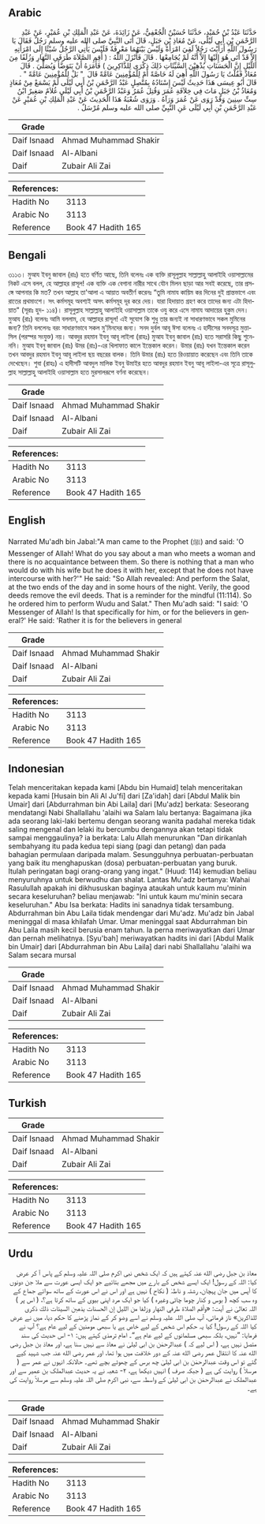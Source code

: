 ## Arabic


<div dir="rtl" lang="ar" style={{fontSize:'larger',backgroundColor:'#f8f9fa',padding:20}}>
حَدَّثَنَا عَبْدُ بْنُ حُمَيْدٍ، حَدَّثَنَا حُسَيْنٌ الْجُعْفِيُّ، عَنْ زَائِدَةَ، عَنْ عَبْدِ الْمَلِكِ بْنِ عُمَيْرٍ، عَنْ عَبْدِ الرَّحْمَنِ بْنِ أَبِي لَيْلَى، عَنْ مُعَاذِ بْنِ جَبَلٍ، قَالَ أَتَى النَّبِيَّ صلى الله عليه وسلم رَجُلٌ فَقَالَ يَا رَسُولَ اللَّهِ أَرَأَيْتَ رَجُلاً لَقِيَ امْرَأَةً وَلَيْسَ بَيْنَهُمَا مَعْرِفَةٌ فَلَيْسَ يَأْتِي الرَّجُلُ شَيْئًا إِلَى امْرَأَتِهِ إِلاَّ قَدْ أَتَى هُوَ إِلَيْهَا إِلاَّ أَنَّهُ لَمْ يُجَامِعْهَا ‏.‏ قَالَ فَأَنْزَلَ اللَّهُ ‏:‏ ‏(‏ أَقِمِ الصَّلاَةَ طَرَفَىِ النَّهَارِ وَزُلَفًا مِنَ اللَّيْلِ إِنَّ الْحَسَنَاتِ يُذْهِبْنَ السَّيِّئَاتِ ذَلِكَ ذِكْرَى لِلذَّاكِرِينَ ‏)‏ فَأَمَرَهُ أَنْ يَتَوَضَّأَ وَيُصَلِّيَ ‏.‏ قَالَ مُعَاذٌ فَقُلْتُ يَا رَسُولَ اللَّهِ أَهِيَ لَهُ خَاصَّةً أَمْ لِلْمُؤْمِنِينَ عَامَّةً قَالَ ‏ "‏ بَلْ لِلْمُؤْمِنِينَ عَامَّةً ‏"‏ ‏.‏ قَالَ أَبُو عِيسَى هَذَا حَدِيثٌ لَيْسَ إِسْنَادُهُ بِمُتَّصِلٍ عَبْدُ الرَّحْمَنِ بْنُ أَبِي لَيْلَى لَمْ يَسْمَعْ مِنْ مُعَاذٍ وَمُعَاذُ بْنُ جَبَلٍ مَاتَ فِي خِلاَفَةِ عُمَرَ وَقُتِلَ عُمَرُ وَعَبْدُ الرَّحْمَنِ بْنُ أَبِي لَيْلَى غُلاَمٌ صَغِيرٌ ابْنُ سِتِّ سِنِينَ وَقَدْ رَوَى عَنْ عُمَرَ وَرَآهُ ‏.‏ وَرَوَى شُعْبَةُ هَذَا الْحَدِيثَ عَنْ عَبْدِ الْمَلِكِ بْنِ عُمَيْرٍ عَنْ عَبْدِ الرَّحْمَنِ بْنِ أَبِي لَيْلَى عَنِ النَّبِيِّ صلى الله عليه وسلم مُرْسَلٌ ‏.‏
</div>
<div style={{backgroundColor:'#f8f9fa',padding:20, marginBottom: 10}}><table> <thead> <tr> <th>Grade</th> <th></th> </tr> </thead> <tbody> <tr><td>Daif Isnaad</td><td>Ahmad Muhammad Shakir</td></tr><tr><td>Daif Isnaad</td><td>Al-Albani</td></tr><tr><td>Daif</td><td>Zubair Ali Zai</td></tr></tbody></table><table> <thead> <tr> <th>References:</th> <th></th> </tr> </thead> <tbody><tr><td>Hadith No</td><td>3113</td></tr><tr><td>Arabic No</td><td>3113</td></tr><tr><td>Reference</td><td>Book 47 Hadith 165</td></tr></tbody></table></div>

## Bengali


<div dir="ltr" lang="bn" style={{fontSize:'larger',backgroundColor:'#f8f9fa',padding:20}}>
৩১১৩। মুআয ইবনু জাবাল (রাঃ) হতে বর্ণিত আছে, তিনি বলেনঃ এক ব্যক্তি রাসূলুল্লাহ সাল্লাল্লাহু আলাইহি ওয়াসাল্লামের নিকট এসে বলল, হে আল্লাহর রাসূল! এক ব্যক্তি এক বেগানা নারীর সাথে যৌন মিলন ছাড়া আর সবই করেছে, তার প্রসঙ্গে আপনার কি মত? তখন আল্লাহ তা'আলা এ আয়াত অবতীর্ণ করেনঃ “তুমি নামায কায়িম কর দিনের দুই প্রান্তভাগে এবং রাতের প্রথমাংশে। সৎ কর্মসমূহ অবশ্যই অসৎ কর্মসমূহ দূর করে দেয়। যারা হিদায়াত গ্রহণ করে তাদের জন্য এটা হিদায়াত" (সূরাঃ হুদ- ১১৪)। রাসূলুল্লাহ সাল্লাল্লাহু আলাইহি ওয়াসাল্লাম তাকে ওযু করে এসে নামায আদায়ের হুকুম দেন। মুআয (রাঃ) বলেনঃ আমি বললাম, হে আল্লাহর রাসূল! এই সুযোগ কি শুধু তার জন্যই না সাধারণভাবে সকল মুমিনের জন্য? তিনি বললেনঃ বরং সাধারণভাবে সকল মু'মিনদের জন্য। সনদ দুর্বল আবূ ঈসা বলেনঃ এ হাদীসের সনদসূত্র মুত্তাসিল (পরস্পর সংযুক্ত) নয়। আবদুর রহমান ইবনু আবূ লাইলা (রাহঃ) মুআয ইবনু জাবাল (রাঃ) হতে সরাসরি কিছু শুনেননি। মুআয ইবনু জাবাল (রাঃ) উমর (রাঃ)-এর খিলাফাত কালে ইন্তেকাল করেন। উমার (রাঃ) যখন ইন্তেকাল করেন তখন আবদুর রহমান ইবনু আবূ লাইলা ছয় বছরের বালক। তিনি উমার (রাঃ) হতে রিওয়ায়াত করেছেন এবং তিনি তাকে দেখেছেন। শুবা (রাহঃ) এ হাদীসটি আবদুল মালিক ইবনু উমাইর হতে আবদুর রহমান ইবনু আবূ লাইলা-এর সূত্রে রাসূলুল্লাহ সাল্লাল্লাহু আলাইহি ওয়াসাল্লাম হতে মুরসালরূপে বর্ণনা করেছেন।
</div>
<div style={{backgroundColor:'#f8f9fa',padding:20, marginBottom: 10}}><table> <thead> <tr> <th>Grade</th> <th></th> </tr> </thead> <tbody> <tr><td>Daif Isnaad</td><td>Ahmad Muhammad Shakir</td></tr><tr><td>Daif Isnaad</td><td>Al-Albani</td></tr><tr><td>Daif</td><td>Zubair Ali Zai</td></tr></tbody></table><table> <thead> <tr> <th>References:</th> <th></th> </tr> </thead> <tbody><tr><td>Hadith No</td><td>3113</td></tr><tr><td>Arabic No</td><td>3113</td></tr><tr><td>Reference</td><td>Book 47 Hadith 165</td></tr></tbody></table></div>

## English


<div dir="ltr" lang="en" style={{fontSize:'larger',backgroundColor:'#f8f9fa',padding:20}}>
Narrated Mu'adh bin Jabal:"A man came to the Prophet (ﷺ) and said: 'O Messenger of Allah! What do you say about a man who meets a woman and there is no acquaintance between them. So there is nothing that a man who would do with his wife but he does it with her, except that he does not have intercourse with her?'" He said: "So Allah revealed: And perform the Salat, at the two ends of the day and in some hours of the night. Verily, the good deeds remove the evil deeds. That is a reminder for the mindful (11:114). So he ordered him to perform Wudu and Salat." Then Mu'adh said: "I said: 'O Messenger of Allah! Is that specifically for him, or for the believers in general?' He said: 'Rather it is for the believers in general
</div>
<div style={{backgroundColor:'#f8f9fa',padding:20, marginBottom: 10}}><table> <thead> <tr> <th>Grade</th> <th></th> </tr> </thead> <tbody> <tr><td>Daif Isnaad</td><td>Ahmad Muhammad Shakir</td></tr><tr><td>Daif Isnaad</td><td>Al-Albani</td></tr><tr><td>Daif</td><td>Zubair Ali Zai</td></tr></tbody></table><table> <thead> <tr> <th>References:</th> <th></th> </tr> </thead> <tbody><tr><td>Hadith No</td><td>3113</td></tr><tr><td>Arabic No</td><td>3113</td></tr><tr><td>Reference</td><td>Book 47 Hadith 165</td></tr></tbody></table></div>

## Indonesian


<div dir="ltr" lang="id" style={{fontSize:'larger',backgroundColor:'#f8f9fa',padding:20}}>
Telah menceritakan kepada kami [Abdu bin Humaid] telah menceritakan kepada kami [Husain bin Ali Al Ju'fi] dari [Za'idah] dari [Abdul Malik bin Umair] dari [Abdurrahman bin Abi Laila] dari [Mu'adz] berkata: Seseorang mendatangi Nabi Shallallahu 'alaihi wa Salam lalu bertanya: Bagaimana jika ada seorang laki-laki bertemu dengan seorang wanita padahal mereka tidak saling mengenal dan lelaki itu bercumbu dengannya akan tetapi tidak sampai menggaulinya? ia berkata: Lalu Allah menurunkan "Dan dirikanlah sembahyang itu pada kedua tepi siang (pagi dan petang) dan pada bahagian permulaan daripada malam. Sesungguhnya perbuatan-perbuatan yang baik itu menghapuskan (dosa) perbuatan-perbuatan yang buruk. Itulah peringatan bagi orang-orang yang ingat." (Huud: 114) kemudian beliau menyuruhnya untuk berwudhu dan shalat. Lantas Mu'adz bertanya: Wahai Rasulullah apakah ini dikhususkan baginya ataukah untuk kaum mu'minin secara keseluruhan? beliau menjawab: "Ini untuk kaum mu'minin secara keseluruhan." Abu Isa berkata: Hadits ini sanadnya tidak tersambung. Abdurrahman bin Abu Laila tidak mendengar dari Mu'adz. Mu'adz bin Jabal meninggal di masa khilafah Umar. Umar meninggal saat Abdurrahman bin Abu Laila masih kecil berusia enam tahun. Ia perna meriwayatkan dari Umar dan pernah melihatnya. [Syu'bah] meriwayatkan hadits ini dari [Abdul Malik bin Umair] dari [Abdurrahman bin Abu Laila] dari nabi Shallallahu 'alaihi wa Salam secara mursal
</div>
<div style={{backgroundColor:'#f8f9fa',padding:20, marginBottom: 10}}><table> <thead> <tr> <th>Grade</th> <th></th> </tr> </thead> <tbody> <tr><td>Daif Isnaad</td><td>Ahmad Muhammad Shakir</td></tr><tr><td>Daif Isnaad</td><td>Al-Albani</td></tr><tr><td>Daif</td><td>Zubair Ali Zai</td></tr></tbody></table><table> <thead> <tr> <th>References:</th> <th></th> </tr> </thead> <tbody><tr><td>Hadith No</td><td>3113</td></tr><tr><td>Arabic No</td><td>3113</td></tr><tr><td>Reference</td><td>Book 47 Hadith 165</td></tr></tbody></table></div>

## Turkish


<div dir="ltr" lang="tr" style={{fontSize:'larger',backgroundColor:'#f8f9fa',padding:20}}>

</div>
<div style={{backgroundColor:'#f8f9fa',padding:20, marginBottom: 10}}><table> <thead> <tr> <th>Grade</th> <th></th> </tr> </thead> <tbody> <tr><td>Daif Isnaad</td><td>Ahmad Muhammad Shakir</td></tr><tr><td>Daif Isnaad</td><td>Al-Albani</td></tr><tr><td>Daif</td><td>Zubair Ali Zai</td></tr></tbody></table><table> <thead> <tr> <th>References:</th> <th></th> </tr> </thead> <tbody><tr><td>Hadith No</td><td>3113</td></tr><tr><td>Arabic No</td><td>3113</td></tr><tr><td>Reference</td><td>Book 47 Hadith 165</td></tr></tbody></table></div>

## Urdu


<div dir="rtl" lang="ur" style={{fontSize:'larger',backgroundColor:'#f8f9fa',padding:20}}>
معاذ بن جبل رضی الله عنہ کہتے ہیں کہ ایک شخص نبی اکرم صلی اللہ علیہ وسلم کے پاس آ کر عرض کیا: اللہ کے رسول! ایک ایسے شخص کے بارے میں مجھے بتائیے جو ایک ایسی عورت سے ملا جن دونوں کا آپس میں جان پہچان، رشتہ و ناطہٰ ( نکاح ) نہیں ہے اور اس نے اس عورت کے ساتھ سوائے جماع کے وہ سب کچھ ( بوس و کنار چوما چاٹی وغیرہ ) کیا جو ایک مرد اپنی بیوی کے ساتھ کرتا ہے؟، ( اس پر ) اللہ تعالیٰ نے آیت: «وأقم الصلاة طرفي النهار وزلفا من الليل إن الحسنات يذهبن السيئات ذلك ذكرى للذاكرين» ناز فرمائی، آپ صلی اللہ علیہ وسلم نے اسے وضو کر کے نماز پڑھنے کا حکم دیا، میں نے عرض کیا اللہ کے رسول! کیا یہ حکم اس شخص کے لیے خاص ہے یا سبھی مومنین کے لیے عام ہے؟ آپ نے فرمایا: ”نہیں، بلکہ سبھی مسلمانوں کے لیے عام ہے“۔ امام ترمذی کہتے ہیں: ۱- اس حدیث کی سند متصل نہیں ہے، ( اس لیے کہ ) عبدالرحمٰن بن ابی لیلیٰ نے معاذ سے نہیں سنا ہے، اور معاذ بن جبل رضی الله عنہ کا انتقال عمر رضی الله عنہ کے دور خلافت میں ہوا تھا، اور عمر رضی الله عنہ جب شہید کیے گئے تو اس وقت عبدالرحمٰن بن ابی لیلیٰ چھ برس کے چھوٹے بچے تھے۔ حالانکہ انہوں نے عمر سے ( مرسلاً ) روایت کی ہے ( جبکہ صرف ) انہیں دیکھا ہے، ۲- شعبہ نے یہ حدیث عبدالملک بن عمیر سے اور عبدالملک نے عبدالرحمٰن بن ابی لیلیٰ کے واسطہ سے، نبی اکرم صلی اللہ علیہ وسلم سے مرسلاً روایت کی ہے۔
</div>
<div style={{backgroundColor:'#f8f9fa',padding:20, marginBottom: 10}}><table> <thead> <tr> <th>Grade</th> <th></th> </tr> </thead> <tbody> <tr><td>Daif Isnaad</td><td>Ahmad Muhammad Shakir</td></tr><tr><td>Daif Isnaad</td><td>Al-Albani</td></tr><tr><td>Daif</td><td>Zubair Ali Zai</td></tr></tbody></table><table> <thead> <tr> <th>References:</th> <th></th> </tr> </thead> <tbody><tr><td>Hadith No</td><td>3113</td></tr><tr><td>Arabic No</td><td>3113</td></tr><tr><td>Reference</td><td>Book 47 Hadith 165</td></tr></tbody></table></div>